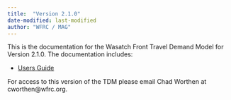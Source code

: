 ```yaml
---
title:  "Version 2.1.0"
date-modified: last-modified
author: "WFRC / MAG"
---
```


This is the documentation for the Wasatch Front Travel Demand Model for Version 2.1.0. The documentation includes:

 - [Users Guide](downloads.qmd)

For access to this version of the TDM please email Chad Worthen at cworthen@wfrc.org.
